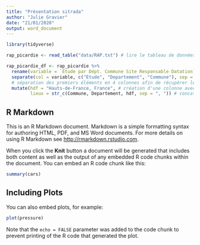 ```yaml
---
title: "Présentation sitrada"
author: "Julie Gravier"
date: "21/01/2020"
output: word_document
---
```

```r
library(tidyverse)
```

```r
rap_picardie <- read_table("data/RAP.txt") # lire le tableau de données
```

```r
rap_picardie_df <- rap_picardie %>%
  rename(variable = `Étude par Dépt. Commune Site Responsable Datation`) %>%
  separate(col = variable, c("Etude", "Departement", "Commune"), sep = " ", remove = FALSE) %>%
  # séparation des premiers éléments en 4 colonnes afin de récupérer le nom des communes et des département
  mutate(hdf = "Hauts-de-France, France", # création d'une colonne avec informations complémentaires spatiales
         lieux = str_c(Commune, Departement, hdf, sep = ", ")) # concaténation des colonnes liées aux noms des communes, dép, région et pays
```

## R Markdown

This is an R Markdown document. Markdown is a simple formatting syntax for authoring HTML, PDF, and MS Word documents. For more details on using R Markdown see <http://rmarkdown.rstudio.com>.

When you click the **Knit** button a document will be generated that includes both content as well as the output of any embedded R code chunks within the document. You can embed an R code chunk like this:

```r
summary(cars)
```

## Including Plots

You can also embed plots, for example:

```r
plot(pressure)
```

Note that the `echo = FALSE` parameter was added to the code chunk to prevent printing of the R code that generated the plot.
